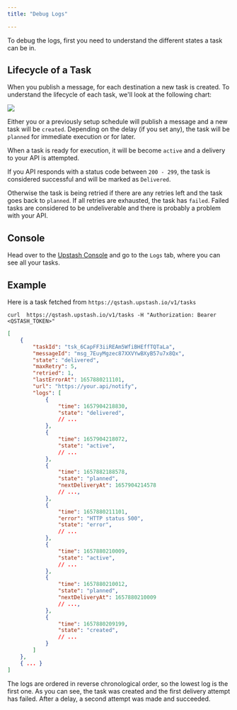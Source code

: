 ```yaml
---
title: "Debug Logs"

---
```


To debug the logs, first you need to understand the different states a task can
be in.

## Lifecycle of a Task

When you publish a message, for each destination a new task is created. To
understand the lifecycle of each task, we'll look at the following chart:

[![](https://mermaid.ink/img/pako:eNplkVFvwiAQgP8K4XFRq-3WKXFNlumel-zFZN0DwrUlacHA1cyY_vfRUo1zvHD97rsecGcqjATKqEOOsFG8tLyZHmOSa-LX18M3mU4z8mbBp2WA48eQ-Ki51j6-WUHKddgvQi-_ClRHCHzoNxKyXovKKAFZFpIj7ms2UPvQgmRDSevIC4l3u3_e1lpjyVXKSDKfX84QegXjvlWgt1dhxAJaBc7vDVda6fJefeeq_mPCT8VbN7xQcK_HHnz_jAGPhSOjE9qA9T2kH8C5N3KKFTSQU-bDwlhwmNNcd95sD9LfYisVGktZwWsHE8pbNJ8nLShD28JFGsd4tWrDJfiiM8XToR92qRz6XwqjC1X2vLW1xxXiwbEo6tOzUmHV7mfCNJFTsuIWq-MqjdI4XfI4gfQ54U9JIsV-sVoW8eOikM_zRcxp13W_pJq7aA)](https://mermaid.live/edit#pako:eNplkVFvwiAQgP8K4XFRq-3WKXFNlumel-zFZN0DwrUlacHA1cyY_vfRUo1zvHD97rsecGcqjATKqEOOsFG8tLyZHmOSa-LX18M3mU4z8mbBp2WA48eQ-Ki51j6-WUHKddgvQi-_ClRHCHzoNxKyXovKKAFZFpIj7ms2UPvQgmRDSevIC4l3u3_e1lpjyVXKSDKfX84QegXjvlWgt1dhxAJaBc7vDVda6fJefeeq_mPCT8VbN7xQcK_HHnz_jAGPhSOjE9qA9T2kH8C5N3KKFTSQU-bDwlhwmNNcd95sD9LfYisVGktZwWsHE8pbNJ8nLShD28JFGsd4tWrDJfiiM8XToR92qRz6XwqjC1X2vLW1xxXiwbEo6tOzUmHV7mfCNJFTsuIWq-MqjdI4XfI4gfQ54U9JIsV-sVoW8eOikM_zRcxp13W_pJq7aA)

Either you or a previously setup schedule will publish a message and a new task
will be `created`. Depending on the delay (if you set any), the task will be
`planned` for immediate execution or for later.

When a task is ready for execution, it will be become `active` and a delivery to
your API is attempted.

If you API responds with a status code between `200 - 299`, the task is
considered successful and will be marked as `Delivered`.

Otherwise the task is being retried if there are any retries left and the task
goes back to `planned`. If all retries are exhausted, the task has `failed`.
Failed tasks are considered to be undeliverable and there is probably a problem
with your API.

## Console

Head over to the [Upstash Console](https://console.upstash.com/qstash) and go to
the `Logs` tab, where you can see all your tasks.

## Example

Here is a task fetched from `https://qstash.upstash.io/v1/tasks`

```
curl  https://qstash.upstash.io/v1/tasks -H "Authorization: Bearer <QSTASH_TOKEN>"
```

```json
[
    {
        "taskId": "tsk_6CapFF3iiREAm5WfiBHEffTQTaLa",
        "messageId": "msg_7EuyMgzec87XXVYwBXyB57u7x8Qx",
        "state": "delivered",
        "maxRetry": 5,
        "retried": 1,
        "lastErrorAt": 1657880211101,
        "url": "https://your.api/notify",
        "logs": [
            {
                "time": 1657904218830,
                "state": "delivered",
                // ...
            },
            {
                "time": 1657904218072,
                "state": "active",
                // ...
            },
            {
                "time": 1657882188578,
                "state": "planned",
                "nextDeliveryAt": 1657904214578
                // ...,
            },
            {
                "time": 1657880211101,
                "error": "HTTP status 500",
                "state": "error",
                // ...
            },
            {
                "time": 1657880210009,
                "state": "active",
                // ...
            },
            {
                "time": 1657880210012,
                "state": "planned",
                "nextDeliveryAt": 1657880210009
                // ...,
            },
            {
                "time": 1657880209199,
                "state": "created",
                // ...
            }
        ]
    },
    { ... }
]
```

The logs are ordered in reverse chronological order, so the lowest log is the
first one. As you can see, the task was created and the first delivery attempt
has failed. After a delay, a second attempt was made and succeeded.
